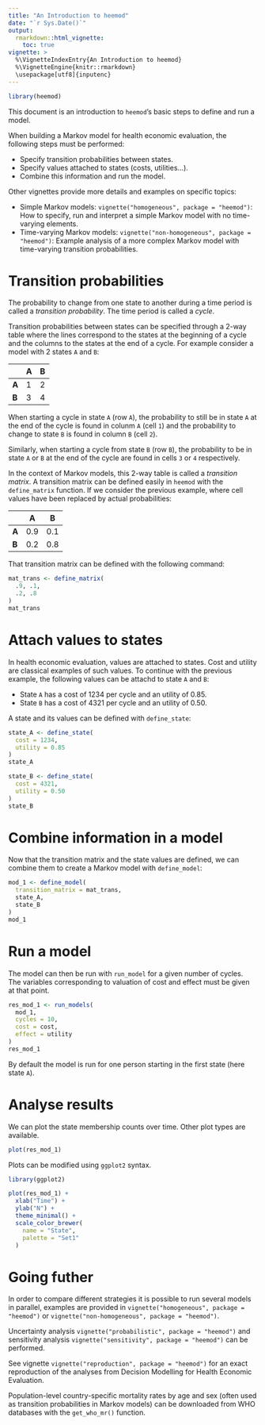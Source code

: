 ```yaml
---
title: "An Introduction to heemod"
date: "`r Sys.Date()`"
output:
  rmarkdown::html_vignette:
    toc: true
vignette: >
  %\VignetteIndexEntry{An Introduction to heemod}
  %\VignetteEngine{knitr::rmarkdown}
  \usepackage[utf8]{inputenc}
---
```


```r
library(heemod)
```

This document is an introduction to `heemod`'s basic steps to define and run a model.

When building a Markov model for health economic evaluation, the following steps must be performed:

  * Specify transition probabilities between states.
  * Specify values attached to states (costs, utilities...).
  * Combine this information and run the model.
  
Other vignettes provide more details and examples on specific topics:

  * Simple Markov models: `vignette("homogeneous", package = "heemod")`: How to specify, run and interpret a simple Markov model with no time-varying elements.
  * Time-varying Markov models: `vignette("non-homogeneous", package = "heemod")`: Example analysis of a more complex Markov model with time-varying transition probabilities.

# Transition probabilities

The probability to change from one state to another during a time period is called a *transition probability*. The time period is called a *cycle*.

Transition probabilities between states can be specified through a 2-way table where the lines correspond to the states at the beginning of a cycle and the columns to the states at the end of a cycle. For example consider a model with 2 states `A` and `B`:

|       | A | B |
|-------|---|---|
| **A** | 1 | 2 |
| **B** | 3 | 4 |

When starting a cycle in state `A` (row `A`), the probability to still be in state `A` at the end of the cycle is found in colunm `A` (cell `1`) and the probability to change to state `B` is found in column `B` (cell `2`).

Similarly, when starting a cycle from state `B` (row `B`), the probability to be in state `A` or `B` at the end of the cycle are found in cells `3` or `4` respectively.

In the context of Markov models, this 2-way table is called a *transition matrix*. A transition matrix can be defined easily in `heemod` with the `define_matrix` function. If we consider the previous example, where cell values have been replaced by actual probabilities:

|       |  A  |  B  |
|-------|-----|-----|
| **A** | 0.9 | 0.1 |
| **B** | 0.2 | 0.8 |

That transition matrix can be defined with the following command:

```r
mat_trans <- define_matrix(
  .9, .1,
  .2, .8
)
mat_trans
```

# Attach values to states

In health economic evaluation, values are attached to states. Cost and utility are classical examples of such values. To continue with the previous example, the following values can be attachd to state `A` and `B`:

  * State `A` has a cost of 1234 per cycle and an utility of 0.85.
  * State `B` has a cost of 4321 per cycle and an utility of 0.50.
  
A state and its values can be defined with `define_state`:

```r
state_A <- define_state(
  cost = 1234,
  utility = 0.85
)
state_A

state_B <- define_state(
  cost = 4321,
  utility = 0.50
)
state_B
```

# Combine information in a model

Now that the transition matrix and the state values are defined, we can combine them to create a Markov model with `define_model`:

```r
mod_1 <- define_model(
  transition_matrix = mat_trans,
  state_A,
  state_B
)
mod_1
```

# Run a model

The model can then be run with `run_model` for a given number of cycles. The variables corresponding to valuation of cost and effect must be given at that point.

```r
res_mod_1 <- run_models(
  mod_1,
  cycles = 10,
  cost = cost,
  effect = utility
)
res_mod_1
```

By default the model is run for one person starting in the first state (here state `A`).

# Analyse results

We can plot the state membership counts over time. Other plot types are available.

```r
plot(res_mod_1)
```

Plots can be modified using `ggplot2` syntax.

```r
library(ggplot2)

plot(res_mod_1) +
  xlab("Time") +
  ylab("N") +
  theme_minimal() +
  scale_color_brewer(
    name = "State",
    palette = "Set1"
  )
```

# Going futher

In order to compare different strategies it is possible to run several models in parallel, examples are provided in `vignette("homogeneous", package = "heemod")` or `vignette("non-homogeneous", package = "heemod")`.

Uncertainty analysis `vignette("probabilistic", package = "heemod")` and sensitivity analysis `vignette("sensitivity", package = "heemod")` can be performed.

See vignette `vignette("reproduction", package = "heemod")` for an exact reproduction of the analyses from Decision Modelling for Health Economic Evaluation.

Population-level country-specific mortality rates by age and sex (often used as transition probabilities in Markov models) can be downloaded from WHO databases with the `get_who_mr()` function.
